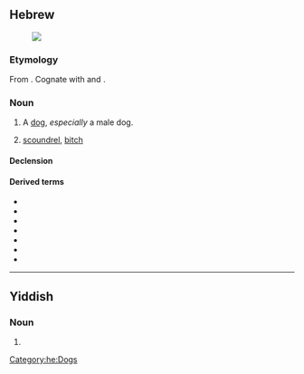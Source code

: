 {{also|כּלבֿ}}

==Hebrew==
{{HE root|כלב}}
[[File:CanaanDogChakede.jpg|thumb|{{lang|he|כלב}}]]

===Etymology===
From {{inh|he|sem-pro|*kalb-}}. Cognate with {{cog|akk|kalbum|𒌨𒂠|tr=kalbum}} and {{cog|ar|كَلْب}}.

===Noun===
{{he-noun|g=m|tr=kélev|wv=כֶּלֶב|pl=כְּלָבִים|cons=כֶּלֶב|plcons=כַּלְבֵי|f=כַּלְבָּה|pat=קֶטֶל}}

# A [[dog]], ''especially'' a male dog.
#{{lb|he|derogatory}} [[scoundrel]], [[bitch]]

====Declension====
{{he-decl|ms|כֶּלֶב|כַּלְבּוֹ|mp|כְּלָבִים|כַּלְבֵי־|fs|כַּלְבָּה|כַּלְבַּת־|fp|כְּלָבוֹת|כַּלְבוֹת־}}

====Derived terms====
* {{l|he|כלב ים|כֶּלֶב־יָם|sc=Hebr|tr=kélev-yam}}
* {{l|he|כֶּלֶב כְּנַעֲנִי|tr=kelev k'na'ani}}
* {{l|he|כלב נהר|כֶּלֶב־נָהָר|sc=Hebr|tr=kélev-náhar}}
* {{l|he|כְּלַבְלַב|sc=Hebr|tr=k'lavláv}}
* {{l|he|כַּלְבָן|sc=Hebr|tr=kalbán}}
* {{l|he|כַּלֶּבֶת|sc=Hebr|tr=kalévet}}
* {{he-l|קור כלבים|dwv=קֹר כְּלָבִים|tr=kor klavím}}

[[Category:he:Dogs]]

----

==Yiddish==

===Noun===
{{yi-noun|g=m|tr=kelev|wv=כּלב|pl=כלבים|pltr=klovem}}

# {{yi-unpointed form of|כּלבֿ|tr=kelev}}